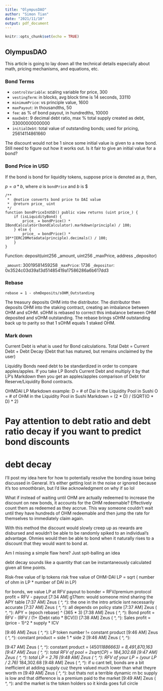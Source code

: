 ```yaml
---
title: "OlympusDAO"
author: "Simon Tian"
date: "2021/11/10"
output: pdf_document
---
```


```r
knitr::opts_chunk$set(echo = TRUE)
```

## OlympusDAO
This article is going to lay down all the technical details especially about math, 
pricing mechanisms, and equations, etc.


### Bond Terms

- `controlVariable`: scaling variable for price, 300
- `vestingTerm`: in blocks, avg block time is 14 seconds, 33110
- `minimumPrice`: vs principle value, 1600
- `maxPayout`: in thousandths, 50
- `fee`: as % of bond payout, in hundredths, 10000
- `maxDebt`: 9 decimal debt ratio, max % total supply created as debt, 33000000000000
- `initialDebt`: total value of outstanding bonds; used for pricing, 25614114861660

The discount would not be 1 since some initial value is given to a new bond. Still
need to figure out how it works out. Is it fair to give an initial value for a 
bond?

### Bond Price in USD
If the bond is bond for liquidity tokens, suppose price is denoted as $p$, then, 

$p=a * b$, where $a$ is `bondPrice` and $b$ is $

    /**
     *  @notice converts bond price to DAI value
     *  @return price_ uint
     */
    function bondPriceInUSD() public view returns (uint price_) {
        if (isLiquidityBond) {
            price_ = bondPrice() * IBondCalculator(bondCalculator).markdown(principle) / 100;
        } else {
            price_ = bondPrice() * 10**IERC20Metadata(principle).decimals() / 100;
        }
    }

    
Function: deposit(uint256 _amount, uint256 _maxPrice, address _depositor)

`_amount`: 30019581459258
`_maxPrice`: 1736
`_depositor`: 0x3524c03d39a13d51485419a17586286a6b617dd3


### Rebase

`rebase = 1 - ohmDeposits/sOHM_Outstanding`

The treasury deposits OHM into the distributor. The distributor then deposits OHM into the staking contract, creating an imbalance between OHM and sOHM. sOHM is rebased to correct this imbalance between OHM deposited and sOHM outstanding. The rebase brings sOHM outstanding back up to parity so that 1 sOHM equals 1 staked OHM.





### Mark down

Current Debt is what is used for Bond calculations. 
Total Debt = Current Debt + Debt Decay (Debt that has matured, but remains unclaimed by the user)

Liquidity Bonds need debt to be standardized in order to compare apples/apples. If you take LP Bond's Current Debt and multiply it by that LP's Markdown then you get an apples/apples comparison of Debt for Reserve/Liquidity Bond contracts.

OHMDAI LP Markdown example:
D = # of Dai in the Liquidity Pool in Sushi
O = # of OHM in the Liquidity Pool in Sushi
Markdown = (2 * D) / (SQRT(O * D) * 2)


# Pay attention to debt ratio and debt ratio decay if you want to predict bond discounts




# debt decay
I'll post my idea here for how to potentially resolve the bonding issue being discussed in General. It's either getting lost in the noise or ignored because it's too smoothbrain, but I'd like acknowledgment on why if so lol

What if instead of waiting until OHM are actually redeemed to increase the discount on new bonds, it accounts for the OHM redeemable? Effectively count them as redeemed as they accrue. This way someone couldn't wait until they have hundreds of OHM redeemable and then jump the rate for themselves to immediately claim again.

With this method the discount would slowly creep up as rewards are disbursed and wouldn't be able to be randomly spiked to an individual's advantage. Ohmies would then be able to bond when it naturally rises to a discount that they would want to bond at.

Am I missing a simple flaw here? Just spit-balling an idea 


debt decay sounds like a quantity that can be instantaneously calculated given all
time points.


Risk-free value of lp tokens
 risk free value of OHM-DAI LP = sqrt ( number of ohm in LP * number of DAI in LP)




for bonds, we value LP at RFV
payout to bonder = RFV/premium
protocol profit = RFV - payout
[7:34 AM] g17tem: would someone mind sharing the APY table
[7:37 AM] Zeus ( ^, ^): the one in the intro article isnt necessarily accurate
[7:37 AM] Zeus ( ^, ^): all depends on policy state
[7:37 AM] Zeus ( ^, ^): APY = (epoch rebase) ^ (365 * 3)
[7:38 AM] Zeus ( ^, ^): Bond profit = RFV - (RFV / (1+ (Debt ratio * BCV)))
[7:38 AM] Zeus ( ^, ^): Sales profit = (price - 1)^2 * supply * ICV


[9:46 AM] Zeus ( ^, ^): LP token number != constant product
[9:46 AM] Zeus ( ^, ^): constant product = side 1 * side 2
[9:46 AM] Zeus ( ^, ^):

[9:47 AM] Zeus ( ^, ^): constant product = (4501*1886663) = 8,491,870,163
[9:47 AM] Zeus ( ^, ^): total RFV of pool = 2sqrt(CP) = 184,302.68
[9:47 AM] Zeus ( ^, ^): total LP = 2.76
[9:48 AM] Zeus ( ^, ^): RFV of your LP = (your LP / 2.76) * 184,302.68 
[9:48 AM] Zeus ( ^, ^): if u cant tell, bonds are a bit inefficient at adding supply cuz theyre valued much lower than what theyre worth rn
[9:49 AM] Zeus ( ^, ^): but thats not a terrible dynamic rn bc supply is low and that difference is a premium paid to the market
[9:49 AM] Zeus ( ^, ^): and the market is the token holders so it kinda goes full circle

